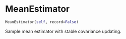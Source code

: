 # MeanEstimator { #estimators.MeanEstimator }

```python
MeanEstimator(self, record=False)
```

Sample mean estimator with stable covariance updating.